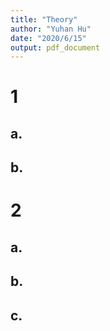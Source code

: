 ```yaml
---
title: "Theory"
author: "Yuhan Hu"
date: "2020/6/15"
output: pdf_document
---
```


# 1

## a.



## b.



# 2

## a.



## b.



## c.